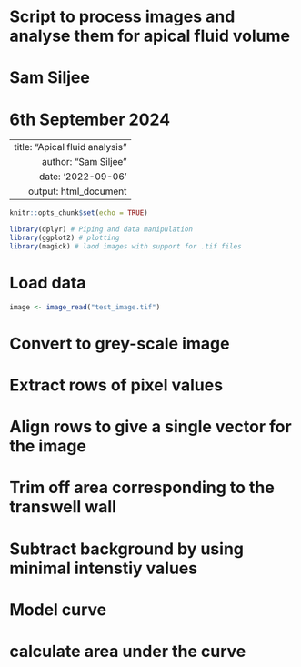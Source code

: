 # Script to process images and analyse them for apical fluid volume
# Sam Siljee
# 6th September 2024

---
  title: "Apical fluid analysis"
author: "Sam Siljee"
date: '2022-09-06'
output: html_document
---

```r
knitr::opts_chunk$set(echo = TRUE)

library(dplyr) # Piping and data manipulation
library(ggplot2) # plotting
library(magick) # laod images with support for .tif files
```

# Load data
```r
image <- image_read("test_image.tif")
```


# Convert to grey-scale image

# Extract rows of pixel values

# Align rows to give a single vector for the image

# Trim off area corresponding to the transwell wall

# Subtract background by using minimal intenstiy values

# Model curve

# calculate area under the curve